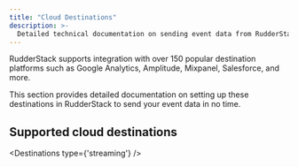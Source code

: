 ```yaml
---
title: "Cloud Destinations"
description: >-
  Detailed technical documentation on sending event data from RudderStack to your preferred cloud platforms.
---
```


RudderStack supports integration with over 150 popular destination platforms such as Google Analytics, Amplitude, Mixpanel, Salesforce, and more.

This section provides detailed documentation on setting up these destinations in RudderStack to send your event data in no time.

## Supported cloud destinations

<Destinations
  type={'streaming'}
/>
